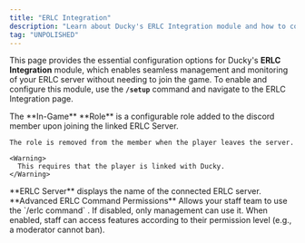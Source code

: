 ```yaml
---
title: "ERLC Integration"
description: "Learn about Ducky's ERLC Integration module and how to configure it."
tag: "UNPOLISHED"
---
```


This page provides the essential configuration options for Ducky's **ERLC Integration** module, which enables seamless management and monitoring of your ERLC server without needing to join the game. To enable and configure this module, use the **`/setup`** command and navigate to the ERLC Integration page.

<Steps>
  <Step title="In-Game Role" titleSize="h2">
    The **In-Game** **Role** is a configurable role added to the discord member upon joining the linked ERLC Server.

    The role is removed from the member when the player leaves the server.

    <Warning>
      This requires that the player is linked with Ducky.
    </Warning>
  </Step>
  <Step title="ERLC Server" titleSize="h2">
    **ERLC Server** displays the name of the connected ERLC server.
  </Step>
  <Step title="Advanced ERLC Command Permissions" titleSize="h2">
    **Advanced ERLC Command Permissions** Allows your staff team to use the `/erlc command` . If disabled, only management can use it. When enabled, staff can access features according to their permission level (e.g., a moderator cannot ban).
  </Step>
  <Step title="ERLC Command Logs Channel" titleSize="h2">
     
  </Step>
  <Step title="ERLC Kick/Ban Logs Channel" titleSize="h2">
    
  </Step>
  <Step title="Auto Log Kicks/BOLOs" titleSize="h2">
     
  </Step>
  <Step title="Ban Syncing Mode" titleSize="h2">
     
  </Step>
</Steps>